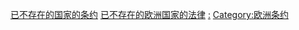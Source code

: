 [[Category:已不存在的国家的条约|]]
[[Category:已不存在的欧洲国家的法律|]]
[[Category:已不存在的欧洲国家的外交|:]]
[[Category:欧洲条约|Category:欧洲条约]]